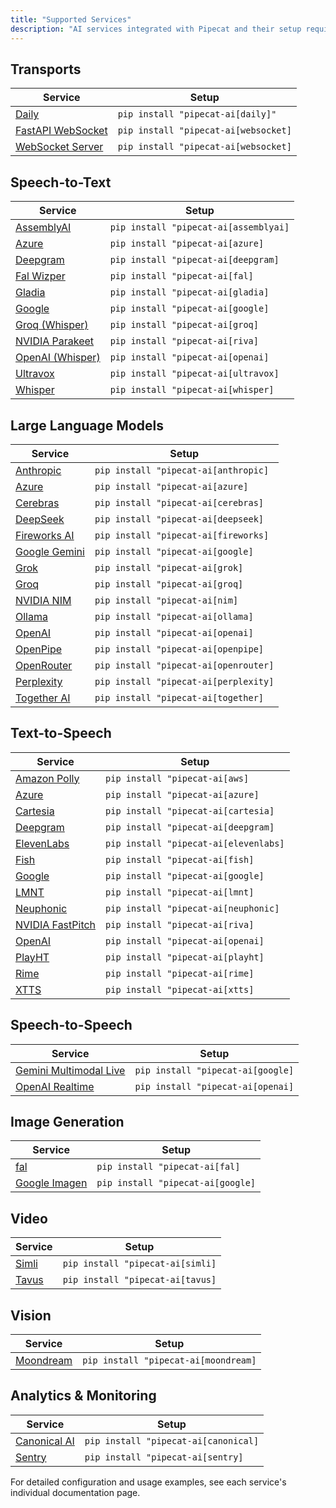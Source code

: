 ```yaml
---
title: "Supported Services"
description: "AI services integrated with Pipecat and their setup requirements"
---
```


## Transports

| Service                                                           | Setup                                |
| ----------------------------------------------------------------- | ------------------------------------ |
| [Daily](/server/services/transport/daily)                         | `pip install "pipecat-ai[daily]"`    |
| [FastAPI WebSocket](/server/services/transport/fastapi-websocket) | `pip install "pipecat-ai[websocket]` |
| [WebSocket Server](/server/services/transport/websocket-server)   | `pip install "pipecat-ai[websocket]` |

## Speech-to-Text

| Service                                          | Setup                                 |
| ------------------------------------------------ | ------------------------------------- |
| [AssemblyAI](/server/services/stt/assemblyai)    | `pip install "pipecat-ai[assemblyai]` |
| [Azure](/server/services/stt/azure)              | `pip install "pipecat-ai[azure]`      |
| [Deepgram](/server/services/stt/deepgram)        | `pip install "pipecat-ai[deepgram]`   |
| [Fal Wizper](/server/services/stt/fal)           | `pip install "pipecat-ai[fal]`        |
| [Gladia](/server/services/stt/gladia)            | `pip install "pipecat-ai[gladia]`     |
| [Google](/server/services/stt/google)            | `pip install "pipecat-ai[google]`     |
| [Groq (Whisper)](/server/services/stt/groq)      | `pip install "pipecat-ai[groq]`       |
| [NVIDIA Parakeet](/server/services/stt/parakeet) | `pip install "pipecat-ai[riva]`       |
| [OpenAI (Whisper)](/server/services/stt/openai)  | `pip install "pipecat-ai[openai]`     |
| [Ultravox](/server/services/stt/ultravox)        | `pip install "pipecat-ai[ultravox]`   |
| [Whisper](/server/services/stt/whisper)          | `pip install "pipecat-ai[whisper]`    |

## Large Language Models

| Service                                        | Setup                                 |
| ---------------------------------------------- | ------------------------------------- |
| [Anthropic](/server/services/llm/anthropic)    | `pip install "pipecat-ai[anthropic]`  |
| [Azure](/server/services/llm/azure)            | `pip install "pipecat-ai[azure]`      |
| [Cerebras](/server/services/llm/cerebras)      | `pip install "pipecat-ai[cerebras]`   |
| [DeepSeek](/server/services/llm/deepseek)      | `pip install "pipecat-ai[deepseek]`   |
| [Fireworks AI](/server/services/llm/fireworks) | `pip install "pipecat-ai[fireworks]`  |
| [Google Gemini](/server/services/llm/gemini)   | `pip install "pipecat-ai[google]`     |
| [Grok](/server/services/llm/grok)              | `pip install "pipecat-ai[grok]`       |
| [Groq](/server/services/llm/groq)              | `pip install "pipecat-ai[groq]`       |
| [NVIDIA NIM](/server/services/llm/nim)         | `pip install "pipecat-ai[nim]`        |
| [Ollama](/server/services/llm/ollama)          | `pip install "pipecat-ai[ollama]`     |
| [OpenAI](/server/services/llm/openai)          | `pip install "pipecat-ai[openai]`     |
| [OpenPipe](/server/services/llm/openpipe)      | `pip install "pipecat-ai[openpipe]`   |
| [OpenRouter](/server/services/llm/openrouter)  | `pip install "pipecat-ai[openrouter]` |
| [Perplexity](/server/services/llm/perplexity)  | `pip install "pipecat-ai[perplexity]` |
| [Together AI](/server/services/llm/together)   | `pip install "pipecat-ai[together]`   |

## Text-to-Speech

| Service                                            | Setup                                 |
| -------------------------------------------------- | ------------------------------------- |
| [Amazon Polly](/server/services/tts/aws)           | `pip install "pipecat-ai[aws]`        |
| [Azure](/server/services/tts/azure)                | `pip install "pipecat-ai[azure]`      |
| [Cartesia](/server/services/tts/cartesia)          | `pip install "pipecat-ai[cartesia]`   |
| [Deepgram](/server/services/tts/deepgram)          | `pip install "pipecat-ai[deepgram]`   |
| [ElevenLabs](/server/services/tts/elevenlabs)      | `pip install "pipecat-ai[elevenlabs]` |
| [Fish](/server/services/tts/fish)                  | `pip install "pipecat-ai[fish]`       |
| [Google](/server/services/tts/google)              | `pip install "pipecat-ai[google]`     |
| [LMNT](/server/services/tts/lmnt)                  | `pip install "pipecat-ai[lmnt]`       |
| [Neuphonic](/server/services/tts/neuphonic)        | `pip install "pipecat-ai[neuphonic]`  |
| [NVIDIA FastPitch](/server/services/tts/fastpitch) | `pip install "pipecat-ai[riva]`       |
| [OpenAI](/server/services/tts/openai)              | `pip install "pipecat-ai[openai]`     |
| [PlayHT](/server/services/tts/playht)              | `pip install "pipecat-ai[playht]`     |
| [Rime](/server/services/tts/rime)                  | `pip install "pipecat-ai[rime]`       |
| [XTTS](/server/services/tts/xtts)                  | `pip install "pipecat-ai[xtts]`       |

## Speech-to-Speech

| Service                                               | Setup                             |
| ----------------------------------------------------- | --------------------------------- |
| [Gemini Multimodal Live](/server/services/s2s/gemini) | `pip install "pipecat-ai[google]` |
| [OpenAI Realtime](/server/services/s2s/openai)        | `pip install "pipecat-ai[openai]` |

## Image Generation

| Service                                                          | Setup                             |
| ---------------------------------------------------------------- | --------------------------------- |
| [fal](/server/services/image-generation/fal)                     | `pip install "pipecat-ai[fal]`    |
| [Google Imagen](/server/services/image-generation/google-imagen) | `pip install "pipecat-ai[google]` |

## Video

| Service                               | Setup                            |
| ------------------------------------- | -------------------------------- |
| [Simli](/server/services/video/simli) | `pip install "pipecat-ai[simli]` |
| [Tavus](/server/services/video/tavus) | `pip install "pipecat-ai[tavus]` |

## Vision

| Service                                        | Setup                                |
| ---------------------------------------------- | ------------------------------------ |
| [Moondream](/server/services/vision/moondream) | `pip install "pipecat-ai[moondream]` |

## Analytics & Monitoring

| Service                                              | Setup                                |
| ---------------------------------------------------- | ------------------------------------ |
| [Canonical AI](/server/services/analytics/canonical) | `pip install "pipecat-ai[canonical]` |
| [Sentry](/server/services/analytics/sentry)          | `pip install "pipecat-ai[sentry]`    |

For detailed configuration and usage examples, see each service's individual documentation page.
